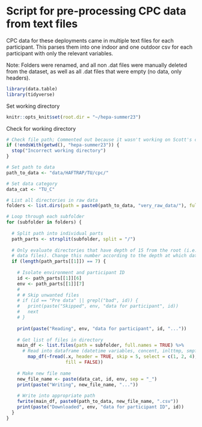 # Script for pre-processing CPC data from text files
CPC data for these deployments came in multiple text files for each participant. This parses them into one indoor and one outdoor csv for each participant with only the relevant variables. 

Note: Folders were renamed, and all non .dat files were manually deleted from the dataset, as well as all .dat files that were empty (no data, only headers).
```r
library(data.table)
library(tidyverse)
```

Set working directory
```r
knitr::opts_knit$set(root.dir = "~/hepa-summer23")
```

Check for working directory
```r
# Check file path; Commented out because it wasn't working on Scott's computer
if (!endsWith(getwd(), "hepa-summer23")) {
  stop("Incorrect working directory")
}
```

```r
# Set path to data
path_to_data <- "data/HAFTRAP/TU/cpc/"

# Set data category
data_cat <- "TU_C"
```

```r
# List all directories in raw data
folders <- list.dirs(path = paste0(path_to_data, "very_raw_data/"), full.names = TRUE, recursive = TRUE)
```

```r
# Loop through each subfolder
for (subfolder in folders) {
  
  # Split path into individual parts
  path_parts <- strsplit(subfolder, split = "/")
  
  # Only evaluate directories that have depth of 15 from the root (i.e. with
  # data files). Change this number according to the depth at which data files appear in the file structure. (e.g. on Vedaant's computer it's 7.)
  if (length(path_parts[[1]]) == 7) {
    
    # Isolate environment and participant ID
    id <- path_parts[[1]][6]
    env <- path_parts[[1]][7]
    # 
    # # Skip unwanted files
    # if (id == "Pre data" || grepl("bad", id)) {
    #   print(paste("Skipped", env, "data for participant", id))
    #   next
    # }
    
    print(paste("Reading", env, "data for participant", id, "..."))
    
    # Get list of files in directory
    main_df <- list.files(path = subfolder, full.names = TRUE) %>% 
      # Read into dataframe (datetime variables, concent, inlttmp, smpflow)
        map_df(~fread(.x, header = TRUE, skip = 5, select = c(1, 2, 4), 
                      fill = FALSE))
      
    # Make new file name
    new_file_name <- paste(data_cat, id, env, sep = "_")
    print(paste("Writing", new_file_name, "..."))
    
    # Write into appropriate path
    fwrite(main_df, paste0(path_to_data, new_file_name, ".csv"))
    print(paste("Downloaded", env, "data for participant ID", id))
  }
}
```